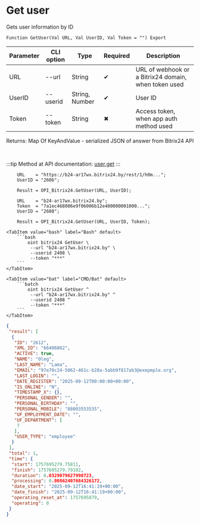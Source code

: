 ﻿---
sidebar_position: 2
description: Get user and other functions to work with Bitrix24 in the Open Integration Package, a free open-source integration library for 1C:Enterprise 8, OneScript and CLI
keywords: [1C, 1С, 1С:Enterprise, 1С:Enterprise 8.3, API, Integration, Services, Exchange, OneScript, CLI, Bitrix24]
---


# Get user
 Gets user information by ID



`Function GetUser(Val URL, Val UserID, Val Token = "") Export`

  | Parameter | CLI option | Type | Required | Description |
  |-|-|-|-|-|
  | URL | --url | String | &#x2714; | URL of webhook or a Bitrix24 domain, when token used |
  | UserID | --userid | String, Number | &#x2714; | User ID |
  | Token | --token | String | &#x2716; | Access token, when app auth method used |

  
  Returns:  Map Of KeyAndValue - serialized JSON of answer from Bitrix24 API

<br/>

:::tip
Method at API documentation: [user.get](https://dev.1c-bitrix.ru/rest_help/users/user_get.php)
:::
<br/>



```bsl title="1C:Enterprise/OneScript code example"
    URL    = "https://b24-ar17wx.bitrix24.by/rest/1/h0m...";
    UserID = "2606";

    Result = OPI_Bitrix24.GetUser(URL, UserID);

    URL    = "b24-ar17wx.bitrix24.by";
    Token  = "7a1ec468006e9f06006b12e400000001000...";
    UserID = "2608";

    Result = OPI_Bitrix24.GetUser(URL, UserID, Token);
```
 

 <Tabs>
  
    <TabItem value="bash" label="Bash" default>
        ```bash
            oint bitrix24 GetUser \
             --url "b24-ar17wx.bitrix24.by" \
             --userid 2408 \
             --token "***"
        ```
    </TabItem>
  
    <TabItem value="bat" label="CMD/Bat" default>
        ```batch
            oint bitrix24 GetUser ^
             --url "b24-ar17wx.bitrix24.by" ^
             --userid 2408 ^
             --token "***"
        ```
    </TabItem>
</Tabs>


```json title="Result"
{
 "result": [
  {
   "ID": "2612",
   "XML_ID": "66406862",
   "ACTIVE": true,
   "NAME": "Oleg",
   "LAST_NAME": "Lama",
   "EMAIL": "97e70c24-5062-461c-b28a-5abb9f817ab3@exepmple.org",
   "LAST_LOGIN": "",
   "DATE_REGISTER": "2025-09-12T00:00:00+00:00",
   "IS_ONLINE": "N",
   "TIMESTAMP_X": {},
   "PERSONAL_GENDER": "",
   "PERSONAL_BIRTHDAY": "",
   "PERSONAL_MOBILE": "88003553535",
   "UF_EMPLOYMENT_DATE": "",
   "UF_DEPARTMENT": [
    7
   ],
   "USER_TYPE": "employee"
  }
 ],
 "total": 1,
 "time": {
  "start": 1757695279.75811,
  "finish": 1757695279.79102,
  "duration": 0.0329079627990723,
  "processing": 0.00862407684326172,
  "date_start": "2025-09-12T16:41:19+00:00",
  "date_finish": "2025-09-12T16:41:19+00:00",
  "operating_reset_at": 1757695879,
  "operating": 0
 }
}
```
